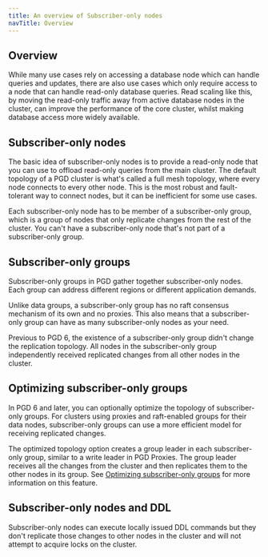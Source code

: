 ```yaml
---
title: An overview of Subscriber-only nodes
navTitle: Overview
---
```


## Overview

While many use cases rely on accessing a database node which can handle queries and updates, there are also use cases which only require access to a node that can handle read-only database queries.
Read scaling like this, by moving the read-only traffic away from active database nodes in the cluster, can improve the performance of the core cluster, whilst making database access more widely available.

## Subscriber-only nodes

The basic idea of subscriber-only nodes is to provide a read-only node that you can use to offload read-only queries from the main cluster.
The default topology of a PGD cluster is what's called a full mesh topology, where every node connects to every other node. 
This is the most robust and fault-tolerant way to connect nodes, but it can be inefficient for some use cases.

Each subscriber-only node has to be member of a subscriber-only group, which is a group of nodes that only replicate changes from the rest of the cluster. You can't have a subscriber-only node that's not part of a subscriber-only group.

## Subscriber-only groups

Subscriber-only groups in PGD gather together subscriber-only nodes. Each group can address different regions or different application demands.

Unlike data groups, a subscriber-only group has no raft consensus mechanism of its own and no proxies. This also means that a subscriber-only group can have as many subscriber-only nodes as your need.

Previous to PGD 6, the existence of a subscriber-only group didn't change the replication topology. All nodes in the subscriber-only group independently received replicated changes from all other nodes in the cluster.

## Optimizing subscriber-only groups

In PGD 6 and later, you can optionally optimize the topology of subscriber-only groups. 
For clusters using proxies and raft-enabled groups for their data nodes, subscriber-only groups can use a more efficient model for receiving replicated changes.

The optimized topology option creates a group leader in each subscriber-only group, similar to a write leader in PGD Proxies. The group leader receives all the changes from the cluster and then replicates them to the other nodes in its group. See [Optimizing subscriber-only groups](optimizing-so) for more information on this feature.

## Subscriber-only nodes and DDL

Subscriber-only nodes can execute locally issued DDL commands but they don't replicate those changes to other nodes in the cluster and will not attempt to acquire locks on the cluster.


